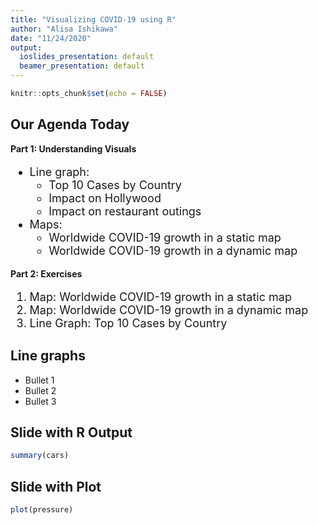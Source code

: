 ```yaml
---
title: "Visualizing COVID-19 using R"
author: "Alisa Ishikawa"
date: "11/24/2020"
output:
  ioslides_presentation: default
  beamer_presentation: default
---
```


```r
knitr::opts_chunk$set(echo = FALSE)
```

## Our Agenda Today

**Part 1: Understanding Visuals**
<font size="4">  
      
* Line graph:
    + Top 10 Cases by Country
    + Impact on Hollywood
    + Impact on restaurant outings
    
* Maps:
    + Worldwide COVID-19 growth in a static map
    + Worldwide COVID-19 growth in a dynamic map  
    
</font>

**Part 2: Exercises**  
<font size="4">  

1. Map: Worldwide COVID-19 growth in a static map
2. Map: Worldwide COVID-19 growth in a dynamic map
3. Line Graph: Top 10 Cases by Country

</font>


## Line graphs

- Bullet 1
- Bullet 2
- Bullet 3

## Slide with R Output

```r
summary(cars)
```

## Slide with Plot

```r
plot(pressure)
```

